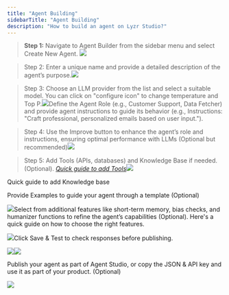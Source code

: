```yaml
---
title: "Agent Building"
sidebarTitle: "Agent Building"
description: "How to build an agent on Lyzr Studio?"
---
```


> **Step 1:** Navigate to Agent Builder from the sidebar menu and select Create New Agent.
> ![](/assets/images/lyzr-studio/Createnewagent.png)

> Step 2: Enter a unique name and provide a detailed description of the agent’s purpose.![](/assets/images/lyzr-studio/NameDescription.png)&#x9;

> Step 3: Choose an LLM provider from the list and select a suitable model. You can click on "configure icon" to change temperature and Top P.![](/assets/images/lyzr-studio/Provider_model.png)Define the Agent Role (e.g., Customer Support, Data Fetcher) and provide agent instructions to guide its behavior (e.g., Instructions: "Craft professional, personalized emails based on user input.").&#x20;

> Step 4: Use the Improve button to enhance the agent’s role and instructions, ensuring optimal performance with LLMs (Optional but recommended)![](/assets/images/lyzr-studio/Improve.png)

> Step 5: Add Tools (APIs, databases) and Knowledge Base if needed. (Optional).&#x20;
> [*Quick guide to add Tools*](https://docs.lyzr.ai/agent-studio/tools)![](/assets/images/lyzr-studio/Tools.png)

Quick guide to add Knowledge base

Provide Examples to guide your agent through a template (Optional)

![](/assets/images/lyzr-studio/Examples.png)Select from additional features like short-term memory, bias checks, and humanizer functions to refine the agent’s capabilities (Optional). Here's a quick guide on how to choose the right features.

![](/assets/images/lyzr-studio/Features.png)Click Save & Test to check responses before publishing.

![](/assets/images/lyzr-studio/Inference_create.png)![](/assets/images/lyzr-studio/Testing.png)

Publish your agent as part of Agent Studio, or copy the JSON & API key and use it as part of your product. (Optional)

![](/assets/images/lyzr-studio/Launchagent.png)